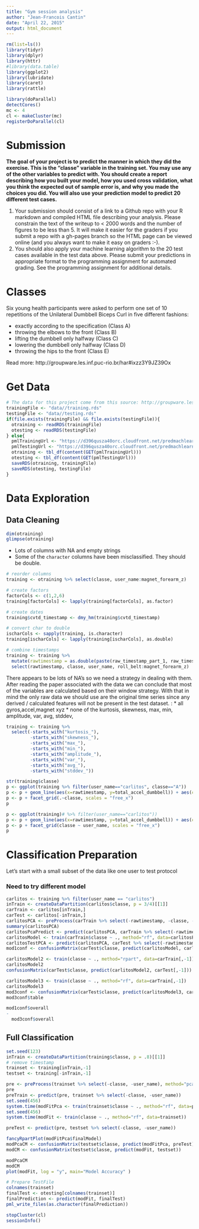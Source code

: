 ```yaml
---
title: "Gym session analysis"
author: "Jean-Francois Cantin"
date: "April 22, 2015"
output: html_document
---
```


```r
rm(list=ls())
library(tidyr)
library(dplyr)
library(httr)
#library(data.table)
library(ggplot2)
library(lubridate)
library(caret)
library(rattle)
```

```r
library(doParallel)
detectCores()
mc <- 4
cl <- makeCluster(mc)
registerDoParallel(cl)
```


# Submission
**The goal of your project is to predict the manner in which they did the exercise. This is the "classe" variable in the training set. You may use any of the other variables to predict with. You should create a report describing how you built your model, how you used cross validation, what you think the expected out of sample error is, and why you made the choices you did. You will also use your prediction model to predict 20 different test cases. **

1. Your submission should consist of a link to a Github repo with your R markdown and compiled HTML file describing your analysis. Please constrain the text of the writeup to < 2000 words and the number of figures to be less than 5. It will make it easier for the graders if you submit a repo with a gh-pages branch so the HTML page can be viewed online (and you always want to make it easy on graders :-).
2. You should also apply your machine learning algorithm to the 20 test cases available in the test data above. Please submit your predictions in appropriate format to the programming assignment for automated grading. See the programming assignment for additional details. 

# Classes
Six young health participants were asked to perform one set of 10 repetitions of the Unilateral Dumbbell Biceps Curl in five different fashions: 

* exactly according to the specification (Class A) 
* throwing the elbows to the front (Class B)
* lifting the dumbbell only halfway (Class C)
* lowering the dumbbell only halfway (Class D) 
* throwing the hips to the front (Class E)

Read more: http://groupware.les.inf.puc-rio.br/har#ixzz3Y9JZ39Ox

# Get Data
```r
# The data for this project come from this source: http://groupware.les.inf.puc-rio.br/har
trainingFile <- "data//training.rds"
testingFile <- "data//testing.rds"
if(file.exists(trainingFile) && file.exists(testingFile)){
  otraining <- readRDS(trainingFile)
  otesting <- readRDS(testingFile)
} else{
  pmlTrainingUrl <- "https://d396qusza40orc.cloudfront.net/predmachlearn/pml-training.csv"
  pmlTestingUrl <- "https://d396qusza40orc.cloudfront.net/predmachlearn/pml-testing.csv"
  otraining <- tbl_df(content(GET(pmlTrainingUrl)))
  otesting <- tbl_df(content(GET(pmlTestingUrl)))
  saveRDS(otraining, trainingFile)
  saveRDS(otesting, testingFile)
}
```

# Data Exploration

## Data Cleaning
```r
dim(otraining)
glimpse(otraining)
```
* Lots of columns with NA and empty strings
* Some of the `character` columns have been misclassified. They should be double.

```r
# reorder columns
training <- otraining %>% select(classe, user_name:magnet_forearm_z)

# create factors
factorCols <- c(1,2,6)
training[factorCols] <- lapply(training[factorCols], as.factor)

# create dates
training$cvtd_timestamp <- dmy_hm(training$cvtd_timestamp)

# convert char to double
ischarCols <- sapply(training, is.character)
training[ischarCols] <- lapply(training[ischarCols], as.double)

# combine timestamps
training <- training %>% 
  mutate(rawtimestamp = as.double(paste(raw_timestamp_part_1, raw_timestamp_part_2, sep="."))) %>% 
  select(rawtimestamp, classe, user_name, roll_belt:magnet_forearm_z)

```

There appears to be lots of NA's so we need a strategy in dealing with them. 
After reading the paper associated with the data we can conclude that most of the variables are calculated based on their window strategy. With that in mind the only raw data we should use are the original time series since any derived / calculated features will not be present in the test dataset. :
* all gyros,accel,magnet xyz
* none of the kurtosis, skewness, max, min, amplitude, var, avg, stddev, 

```r
training <- training %>% 
  select(-starts_with("kurtosis_"),
         -starts_with("skewness_"),
         -starts_with("max_"),
         -starts_with("min_"),
         -starts_with("amplitude_"),
         -starts_with("var_"),
         -starts_with("avg_"),
         -starts_with("stddev_"))
```


```r
str(training$classe)
p <- ggplot(training %>% filter(user_name=="carlitos", classe=="A"))
p <- p + geom_line(aes(x=rawtimestamp, y=total_accel_dumbbell)) + aes(colour=classe)
p <- p + facet_grid(.~classe, scales = "free_x")
p

p <- ggplot(training)# %>% filter(user_name=="carlitos"))
p <- p + geom_line(aes(x=rawtimestamp, y=total_accel_dumbbell)) + aes(colour=classe)
p <- p + facet_grid(classe ~ user_name, scales = "free_x")
p

```

# Classification Preparation
Let's start with a small subset of the data like one user to test protocol

### Need to try different model
```r
carlitos <- training %>% filter(user_name == "carlitos")
inTrain <- createDataPartition(carlitos$classe, p = 3/4)[[1]]
carTrain <- carlitos[inTrain,]
carTest <- carlitos[-inTrain,]
carlitosPCA <- preProcess(carTrain %>% select(-rawtimestamp, -classe, -user_name), method="pca", thresh = .9)
summary(carlitosPCA)
carlitosPcaPredict <- predict(carlitosPCA, carTrain %>% select(-rawtimestamp, -classe, -user_name))
carlitosModel <- train(carTrain$classe ~ ., method="rf", data=carlitosPcaPredict)
carlitosTestPCA <- predict(carlitosPCA, carTest %>% select(-rawtimestamp, -classe, -user_name))
mod1conf <- confusionMatrix(carTest$classe, predict(carlitosModel, carlitosTestPCA))

carlitosModel2 <- train(classe ~ ., method="rpart", data=carTrain[,-1])
carlitosModel2
confusionMatrix(carTest$classe, predict(carlitosModel2, carTest[,-1]))

carlitosModel3 <- train(classe ~ ., method="rf", data=carTrain[,-1])
carlitosModel3
mod3conf <- confusionMatrix(carTest$classe, predict(carlitosModel3, carTest[,-1]))
mod3conf$table

mod1conf$overall
- 
  mod3conf$overall

```

## Full Classification
```r

set.seed(123)
inTrain <- createDataPartition(training$classe, p = .8)[[1]]
# remove timestamp
trainset <- training[inTrain,-1]
testset <- training[-inTrain,-1]

pre <- preProcess(trainset %>% select(-classe, -user_name), method="pca")
pre
preTrain <- predict(pre, trainset %>% select(-classe, -user_name))
set.seed(456)
system.time(modFitPca <- train(trainset$classe ~ ., method="rf", data=preTrain))
set.seed(456)
system.time(modFit <- train(classe ~ ., method="rf", data=trainset))

preTest <- predict(pre, testset %>% select(-classe, -user_name))

fancyRpartPlot(modFitPca$finalModel)
modPcaCM <- confusionMatrix(testset$classe, predict(modFitPca, preTest))
modCM <- confusionMatrix(testset$classe, predict(modFit, testset))

modPcaCM
modCM
plot(modFit, log = "y", main="Model Accuracy" )
```

```r
# Prepare TestFile
colnames(trainset)
finalTest <- otesting[colnames(trainset)]
finalPrediction <- predict(modFit, finalTest)
pml_write_files(as.character(finalPrediction))
```


```r
stopCluster(cl)
sessionInfo()
```

